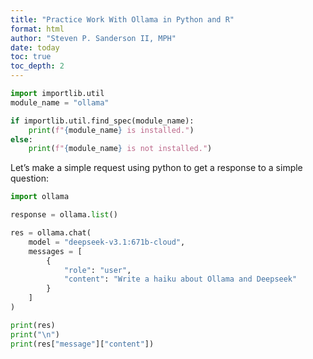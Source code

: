 ```yaml
---
title: "Practice Work With Ollama in Python and R"
format: html
author: "Steven P. Sanderson II, MPH"
date: today
toc: true
toc_depth: 2
---
```


```python
import importlib.util
module_name = "ollama"

if importlib.util.find_spec(module_name):
    print(f"{module_name} is installed.")
else:
    print(f"{module_name} is not installed.")
```

Let's make a simple request using python to get a response to a simple question:

```python
import ollama

response = ollama.list()

res = ollama.chat(
    model = "deepseek-v3.1:671b-cloud",
    messages = [
        {
            "role": "user",
            "content": "Write a haiku about Ollama and Deepseek"
        }
    ]
)

print(res)
print("\n")
print(res["message"]["content"])
```